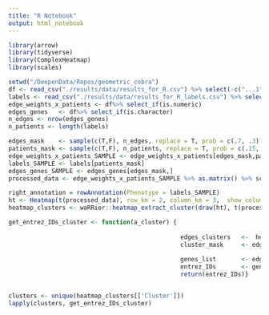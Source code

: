```yaml
---
title: "R Notebook"
output: html_notebook
---
```

```r
library(arrow)
library(tidyverse)
library(ComplexHeatmap) 
library(scales)

setwd("/DeepenData/Repos/geometric_cobra")
df <- read_csv("./results/data/results_for_R.csv") %>% select(-c("...1"))
labels <- read_csv("./results/data/results_for_R_labels.csv") %>% select(-c("...1")) %>% .[[1]]
edge_weights_x_patients <- df%>% select_if(is.numeric)
edges_genes   <- df%>% select_if(is.character)
n_edges <- nrow(edges_genes)
n_patients <- length(labels)
```

```r
edges_mask    <- sample(c(T,F), n_edges, replace = T, prob = c(.7, .3))
patients_mask <- sample(c(T,F), n_patients, replace = T, prob = c(.15, .85))
edge_weights_x_patients_SAMPLE <- edge_weights_x_patients[edges_mask,patients_mask]
labels_SAMPLE <- labels[patients_mask]
edges_genes_SAMPLE <- edges_genes[edges_mask,]
processed_data <- edge_weights_x_patients_SAMPLE %>% as.matrix() %>% scale %>% rescale
```


```r
right_annotation = rowAnnotation(Phenotype = labels_SAMPLE)
ht <- Heatmap(t(processed_data), row_km = 2, column_km = 3,  show_column_names = F, show_row_names = F, right_annotation= right_annotation)
heatmap_clusters <- waRRior::heatmap_extract_cluster(draw(ht), t(processed_data),  which = "column")

```
```r
get_entrez_IDs_cluster <- function(a_cluster) {
  
                                                edges_clusters   <-  heatmap_clusters[['Cluster']]
                                                cluster_mask     <- edges_clusters ==a_cluster
                                                
                                                genes_list       <- edges_genes_SAMPLE$genes[cluster_mask] %>% str_extract_all('\\d+(?=\\.)')
                                                entrez_IDs       <- genes_list%>% unlist() %>% unique()
                                                return(entrez_IDs)}


clusters <- unique(heatmap_clusters[['Cluster']])
lapply(clusters, get_entrez_IDs_cluster)

```

























